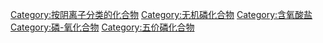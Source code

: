 {{catmore}}
{{Commons cat|Pyrophosphates}}

[[Category:按阴离子分类的化合物|Category:按阴离子分类的化合物]]
[[Category:无机磷化合物|Category:无机磷化合物]]
[[Category:含氧酸盐|Category:含氧酸盐]]
[[Category:磷-氧化合物|Category:磷-氧化合物]]
[[Category:五价磷化合物|Category:五价磷化合物]]